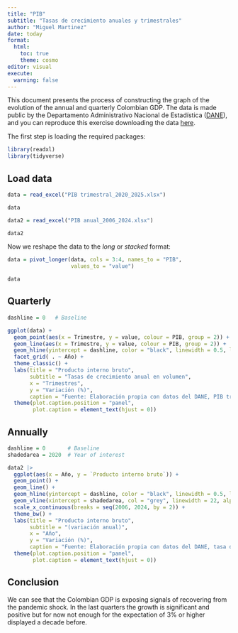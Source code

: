 ```yaml
---
title: "PIB"
subtitle: "Tasas de crecimiento anuales y trimestrales"
author: "Miguel Martinez"
date: today
format: 
  html:
    toc: true
    theme: cosmo
editor: visual
execute:
  warning: false
---
```


This document presents the process of constructing the graph of the evolution of the annual and quarterly Colombian GDP. The data is made public by the Departamento Administrativo Nacional de Estadística ([DANE](https://www.dane.gov.co/)), and you can reproduce this exercise downloading the data [here](https://www.dane.gov.co/index.php/estadisticas-por-tema/cuentas-nacionales).

The first step is loading the required packages:

```r

library(readxl)
library(tidyverse)

```

## Load data

```r

data = read_excel("PIB trimestral_2020_2025.xlsx")

data
```

```r

data2 = read_excel("PIB anual_2006_2024.xlsx")

data2
```

Now we reshape the data to the *long* or *stacked* format:

```r

data = pivot_longer(data, cols = 3:4, names_to = "PIB",
                    values_to = "value")

data
```

## Quarterly

```r

dashline = 0   # Baseline

ggplot(data) +
  geom_point(aes(x = Trimestre, y = value, colour = PIB, group = 2)) +
  geom_line(aes(x = Trimestre, y = value, colour = PIB, group = 2)) +
  geom_hline(yintercept = dashline, color = "black", linewidth = 0.5, linetype = 2) +
  facet_grid( . ~ Año) +
  theme_classic() +
  labs(title = "Producto interno bruto",
       subtitle = "Tasas de crecimiento anual en volumen",
       x = "Trimestres",
       y = "Variación (%)",
       caption = "Fuente: Elaboración propia con datos del DANE, PIB trimestral (coyuntural). A precios constantes") +
  theme(plot.caption.position = "panel",
        plot.caption = element_text(hjust = 0))

```

## Annually

```r

dashline = 0       # Baseline
shadedarea = 2020  # Year of interest

data2 |> 
  ggplot(aes(x = Año, y = `Producto interno bruto`)) +
  geom_point() +
  geom_line() +
  geom_hline(yintercept = dashline, color = "black", linewidth = 0.5, linetype = 2) +
  geom_vline(xintercept = shadedarea, col = "grey", linewidth = 22, alpha = 0.4) +
  scale_x_continuous(breaks = seq(2006, 2024, by = 2)) +
  theme_bw() +
  labs(title = "Producto interno bruto",
       subtitle = "(variación anual)",
       x = "Año",
       y = "Variación (%)",
       caption = "Fuente: Elaboración propia con datos del DANE, tasa de crecimiento en volumen") +
  theme(plot.caption.position = "panel",
        plot.caption = element_text(hjust = 0))
```

## Conclusion

We can see that the Colombian GDP is exposing signals of recovering from the pandemic shock. In the last quarters the growth is significant and positive but for now not enough for the expectation of 3% or higher displayed a decade before.
